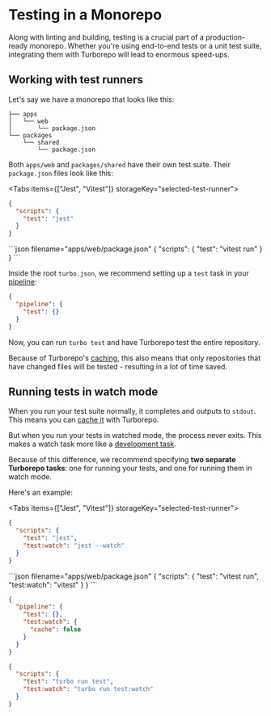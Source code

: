 
# Testing in a Monorepo

Along with linting and building, testing is a crucial part of a production-ready monorepo. Whether you're using end-to-end tests or a unit test suite, integrating them with Turborepo will lead to enormous speed-ups.

## Working with test runners

Let's say we have a monorepo that looks like this:

```
├── apps
│   └── web
│       └── package.json
└── packages
    └── shared
        └── package.json
```

Both `apps/web` and `packages/shared` have their own test suite. Their `package.json` files look like this:

<Tabs items={["Jest", "Vitest"]} storageKey="selected-test-runner">
  <Tab>
```json filename="apps/web/package.json"
{
  "scripts": {
    "test": "jest"
  }
}
```
  </Tab>
  <Tab>
```json filename="apps/web/package.json"
{
  "scripts": {
    "test": "vitest run"
  }
}
```
    </Tab>
</Tabs>

Inside the root `turbo.json`, we recommend setting up a `test` task in your [pipeline](/repo/docs/core-concepts/monorepos/running-tasks):

```json filename="turbo.json"
{
  "pipeline": {
    "test": {}
  }
}
```

Now, you can run `turbo test` and have Turborepo test the entire repository.

Because of Turborepo's [caching](/repo/docs/core-concepts/caching), this also means that only repositories that have changed files will be tested - resulting in a lot of time saved.

## Running tests in watch mode

When you run your test suite normally, it completes and outputs to `stdout`. This means you can [cache it](/repo/docs/core-concepts/caching) with Turborepo.

But when you run your tests in watched mode, the process never exits. This makes a watch task more like a [development task](/repo/docs/handbook/dev).

Because of this difference, we recommend specifying **two separate Turborepo tasks**: one for running your tests, and one for running them in watch mode.

Here's an example:

<Tabs items={["Jest", "Vitest"]} storageKey="selected-test-runner">
  <Tab>
```json filename="apps/web/package.json"
{
  "scripts": {
    "test": "jest",
    "test:watch": "jest --watch"
  }
}
```
  </Tab>
  <Tab>
```json filename="apps/web/package.json"
{
  "scripts": {
    "test": "vitest run",
    "test:watch": "vitest"
  }
}
```
    </Tab>
</Tabs>

```json filename="turbo.json"
{
  "pipeline": {
    "test": {},
    "test:watch": {
      "cache": false
    }
  }
}
```

```json filename="package.json"
{
  "scripts": {
    "test": "turbo run test",
    "test:watch": "turbo run test:watch"
  }
}
```
